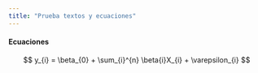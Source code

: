```yaml
---
title: "Prueba textos y ecuaciones"
---
```


#### Ecuaciones

$$
y_{i} = \beta_{0} + \sum_{i}^{n} \beta{i}X_{i} + \varepsilon_{i}
$$
